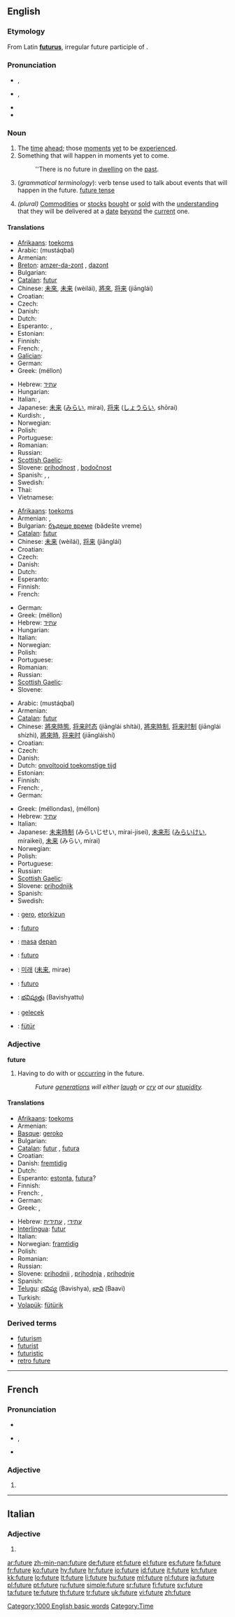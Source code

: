 {{wikipedia|Future}}
==English==

===Etymology===
From Latin '''[[futurus]]''', irregular future participle of {{term|sum||I am|lang=la}}.

===Pronunciation===
* {{a|RP}} {{IPA|/ˈfjuːʧə/}}, {{SAMPA|/"fju:tS@/}}
* {{a|US}} {{IPA|/ˈfjuːʧɚ/}}, {{SAMPA|/"fju:tS@`/}}
* {{audio|en-us-future.ogg|Audio (US)}}
* {{rhymes|uːtʃə(r)}}

===Noun===
{{en-noun|s|-}}

# The [[time]] [[ahead]]; those [[moment]]s [[yet]] to be [[experience]]d.
# Something that will happen in moments yet to come.
#: ''There is no future in [[dwelling]] on the [[past]].
# (''grammatical terminology''): verb tense used to talk about events that will happen in the future. [[future tense]]
# {{finance}} ''(plural)'' [[commodities|Commodities]] or [[stocks]] [[bought]] or [[sold]] with the [[understanding]] that they will be delivered at a [[date]] [[beyond]] the [[current]] one.

====Translations====
{{trans-top|The time ahead}}
* [[Afrikaans]]: [[toekoms]]
* Arabic: {{Arab|[[مستقبل]]}} (mustáqbal) {{m}}
* Armenian: {{t-|hy|ապագա|tr=apaga}}
* [[Breton]]: [[amzer-da-zont]] {{f}}, [[dazont]] {{m}}
* Bulgarian: {{t+|bg|бъдеще|n|tr=bǎdešte}}
* [[Catalan]]: [[futur]] {{m}}
* Chinese: [[未來]], [[未来]] (wèilái), [[將來]], [[将来]]  (jiānglái)
* Croatian: {{t+|hr|budućnost|f}}
* Czech: {{t-|cs|budoucnost|f}}
* Danish: {{t-|da|fremtid|c}}
* Dutch: {{t+|nl|toekomst|f}}
* Esperanto: {{t-|eo|estonteco|xs=Esperanto}}, {{t-|eo|estonto|xs=Esperanto}}
* Estonian: {{t|et|tulevik}}
* Finnish: {{t+|fi|tulevaisuus}}
* French: {{t+|fr|avenir|m}}, {{t+|fr|futur|m}}
* [[Galician]]: {{t|gl|futuro|m}}
* German: {{t+|de|Zukunft|f}}
* Greek: {{t+|el|μέλλον|n}} (méllon)
{{trans-mid}}
* Hebrew: [[עתיד]] {{romanization of Hebrew|atíd}} {{m}}
* Hungarian: {{t+|hu|jövő}}
* Italian: {{t+|it|futuro}}, {{t-|it|avvenire}}
* Japanese: [[未来]] ([[みらい]], mirai), [[将来]] ([[しょうらい]], shōrai)
* Kurdish: {{ku-Arab|[[دواڕۆژ]]}}, {{ku-Arab|[[پاشه‌ڕۆژ]]}}
* Norwegian: {{t+|no|framtid|m|f}}
* Polish: {{t+|pl|przyszłość|f}}
* Portuguese: {{t+|pt|futuro}}
* Romanian: {{t-|ro|viitor}}
* Russian: {{t+|ru|будущее|n|tr=búdušeje}}
* [[Scottish Gaelic]]: {{t-|gd|àm ri teachd|m|xs=Scottish Gaelic}}
* Slovene: [[prihodnost]] {{f}}, [[bodočnost]] {{f}}
* Spanish: {{t+|es|futuro|m}},  {{t|es|venidero|m}},  {{t-|es|porvenir|m}}
* Swedish: {{t+|sv|framtid|c}}
* Thai: {{t|th|อนาคต}}
* Vietnamese: {{t|vi|tương lai|xs=Vietnamese}}
{{trans-bottom}}

{{trans-top|Something that will happen in moments yet to come}}
* [[Afrikaans]]: [[toekoms]]
* Armenian: {{t-|hy|ապագա|tr=apaga}},  {{t|hy|գալիք|tr=galik’}}
* Bulgarian: [[бъдеще време]] (bǎdešte vreme) {{n}}
* [[Catalan]]: [[futur]] {{m}}
* Chinese: [[未来]] (wèilái), [[将来]]  (jiānglái)
* Croatian: {{t+|hr|budućnost|f}}
* Czech: {{t-|cs|budoucnost|f}}
* Danish: {{t-|da|fremtid|c}}
* Dutch: {{t+|nl|toekomst|f}}
* Esperanto: {{t-|eo|futuro|xs=Esperanto}}
* Finnish: {{t+|fi|tulevaisuus}}
* French: {{t+|fr|futur|m}}
{{trans-mid}}
* German: {{t+|de|Futur|n}}
* Greek: {{t+|el|μέλλον|n}} (méllon)
* Hebrew: [[עתיד]] {{romanization of Hebrew|atíd}} {{m}}
* Hungarian: {{t+|hu|jövő idő}}
* Italian: {{t+|it|futuro}}
* Norwegian: {{t+|no|framtid|m|f}}
* Polish: {{t+|pl|przyszłość|f}}
* Portuguese: {{t+|pt|futuro}}
* Romanian: {{t-|ro|viitor}}
* Russian: {{t+|ru|будущее|n|tr=búdušeje}}
* [[Scottish Gaelic]]: {{t-|gd|àm ri teachd|m|xs=Scottish Gaelic}}
* Slovene: {{t+|sl|prihodnost|f}}
{{trans-bottom}}

{{trans-top|verb tense}}
* Arabic: {{Arab|[[مستقبل]]}} (mustáqbal) {{m}}
* Armenian: {{t|hy|ապառնի|tr=apaṙni}}
* [[Catalan]]: [[futur]] {{m}}
* Chinese: [[將來時態]], [[将来时态]] (jiānglái shítài), [[將來時制]], [[将来时制]] (jiānglái shízhì), [[將來時]], [[将来时]] (jiāngláishí)
* Croatian: {{t+|hr|futur|m}}
* Czech: {{t-|cs|budoucí čas|m}}
* Danish: {{t-|da|fremtid|c}}
* Dutch: [[onvoltooid toekomstige tijd]] {{m}}
* Estonian: {{t|et|tulevik}}
* Finnish: {{t+|fi|futuuri}}
* French: {{t+|fr|futur|m}}, {{t+|fr|futur simple|m}}
* German: {{t+|de|Futur|n}}
{{trans-mid}}
* Greek: {{t+|el|μέλλοντας|m}} (méllondas), {{t+|el|μέλλων|m}} (méllon)
* Hebrew: [[עתיד]] {{romanization of Hebrew|atíd}} {{m}}
* Italian: {{t+|it|futuro}}
* Japanese: [[未来時制]] (みらいじせい, mírai-jisei), [[未来形]] ([[みらいけい]], míraikei), [[未来]] (みらい, mírai)
* Norwegian: {{t-|no|futurum|n}}
* Polish: {{t+|pl|czas przyszły|m}}
* Portuguese: {{t+|pt|futuro}}
* Russian: {{t+|ru|будущее время|n|tr=búduščeje vrémja}}
* [[Scottish Gaelic]]: {{t-|gd|tràth teachdail|m|xs=Scottish Gaelic}}
* Slovene: [[prihodnjik]] {{m}}
* Spanish: {{t+|es|futuro|m}}
* Swedish: {{t-|sv|futurum}}
{{trans-bottom}}

{{checktrans-top}}
* {{ttbc|Basque}}: [[gero]], [[etorkizun]]
* {{ttbc|Ido}}: [[futuro]]
* {{ttbc|Indonesian}}: [[masa]] [[depan]]
* {{ttbc|Interlingua}}: [[futuro]]
{{trans-mid}}
* {{ttbc|Korean}}: [[미래]] ([[未来]], mirae)
* {{ttbc|Spanish}}: [[futuro]] {{m}}
* {{ttbc|Telugu}}: [[భవిష్యత్తు]] (Bavishyattu)
* {{ttbc|Turkish}}: [[gelecek]]
* {{ttbc|Volapük}}: [[fütür]]
{{trans-bottom}}

===Adjective===
'''future'''

# Having to do with or [[occur]]ring in the future.
#: ''Future [[generation]]s will either [[laugh]] or [[cry]] at our [[stupidity]].''

====Translations====
{{trans-top|Having to do with or occurring in the future}}
* [[Afrikaans]]: [[toekoms]]
* Armenian: {{t-|hy|ապագա|tr=apaga}}
* [[Basque]]: [[geroko]]
* Bulgarian: {{t+|bg|бъдещ}}
* [[Catalan]]: [[futur]] {{m}}, [[futura]] {{f}}
* Croatian: {{t-|hr|budući}}
* Danish: [[fremtidig]]
* Dutch: {{t+|nl|toekomstig}}
* Esperanto: [[estonta]], [[futura]]?
* Finnish: {{t+|fi|tuleva}}
* French: {{t+|fr|futur|m}}, {{t+|fr|future|f}}
* German: {{t+|de|zukünftig}}
* Greek: {{t+|el|μελλοντικός}}, {{t+|el|μέλλων}}
{{trans-mid}}
* Hebrew: [[עתידי]] {{romanization of Hebrew|atidí}} {{m}}, [[עתידית]] {{romanization of Hebrew|atidít}} {{f}}
* [[Interlingua]]: [[futur]]
* Italian: {{t+|it|futuro}}
* Norwegian: [[framtidig]]
* Polish: {{t+|pl|przyszły}}
* Romanian: {{t-|ro|viitor}}
* Russian: {{t+|ru|будущий}}
* Slovene: [[prihodnji]] {{m}}, [[prihodnja]] {{f}}, [[prihodnje]] {{n}}
* Spanish: {{t+|es|futuro}}
* [[Telugu]]: [[భవిష్య]] (Bavishya), [[భావి]] (Baavi)
* Turkish: {{t+|tr|gelecek}}
* [[Volapük]]: [[fütürik]]
{{trans-bottom}}

===Derived terms===
* [[futurism]]
* [[futurist]]
* [[futuristic]]
* [[retro future]]

[[Category:1000 English basic words]]
[[Category:Time]]

----

==French==

===Pronunciation===
* {{audio|Fr-futur.ogg|audio}}
* {{IPA|/fy.tyʁ/|lang=fr}}, {{SAMPA|/fy.tyR/}}
* {{homophones|futur|futurs|futures|lang=fr}}

===Adjective===
{{fr-adj-form|f}}

# {{feminine of|futur|lang=French}}

----

==Italian==

===Adjective===
{{infl|it|adjective form}} {{f|p}}

# {{feminine plural of|[[futuro#Italian|futuro]]}}

[[ar:future]]
[[zh-min-nan:future]]
[[de:future]]
[[et:future]]
[[el:future]]
[[es:future]]
[[fa:future]]
[[fr:future]]
[[ko:future]]
[[hy:future]]
[[hr:future]]
[[io:future]]
[[id:future]]
[[it:future]]
[[kn:future]]
[[kk:future]]
[[lo:future]]
[[lt:future]]
[[li:future]]
[[hu:future]]
[[ml:future]]
[[nl:future]]
[[ja:future]]
[[pl:future]]
[[pt:future]]
[[ru:future]]
[[simple:future]]
[[sr:future]]
[[fi:future]]
[[sv:future]]
[[ta:future]]
[[te:future]]
[[th:future]]
[[tr:future]]
[[uk:future]]
[[vi:future]]
[[zh:future]]